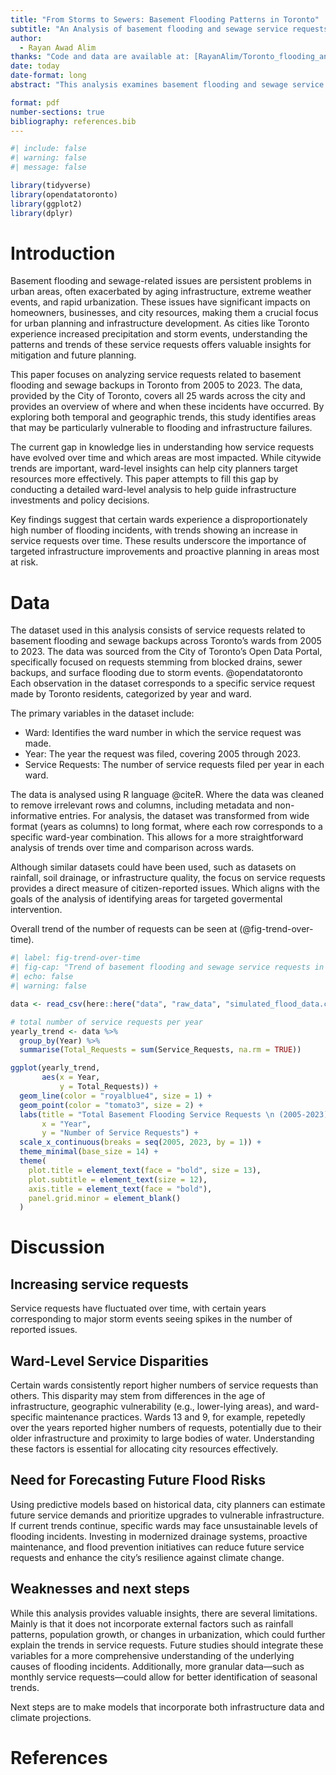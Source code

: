 ```yaml
---
title: "From Storms to Sewers: Basement Flooding Patterns in Toronto"
subtitle: "An Analysis of basement flooding and sewage service requests across Toronto Wards from 2005 to 2023."
author: 
  - Rayan Awad Alim
thanks: "Code and data are available at: [RayanAlim/Toronto_flooding_analysis](https://github.com/RayanAlim/Toronto_flooding_analysis)"
date: today
date-format: long
abstract: "This analysis examines basement flooding and sewage service requests across Toronto wards from 2005 to 2023. The study identifies long-term trends and highlights ward-level variations in service requests, providing a clearer picture of which areas are most affected by these issues. The findings emphasize the need for targeted urban planning and infrastructure improvements to mitigate future risks. This work offers valuable insights for city planners and policymakers to better allocate resources and prevent future flooding, in order to enhance urban resilience and prepardness."

format: pdf
number-sections: true
bibliography: references.bib
---
```


```r
#| include: false
#| warning: false
#| message: false

library(tidyverse)
library(opendatatoronto)
library(ggplot2)
library(dplyr)
```


# Introduction

Basement flooding and sewage-related issues are persistent problems in urban areas, often exacerbated by aging infrastructure, extreme weather events, and rapid urbanization. These issues have significant impacts on homeowners, businesses, and city resources, making them a crucial focus for urban planning and infrastructure development. As cities like Toronto experience increased precipitation and storm events, understanding the patterns and trends of these service requests offers valuable insights for mitigation and future planning.

This paper focuses on analyzing service requests related to basement flooding and sewage backups in Toronto from 2005 to 2023. The data, provided by the City of Toronto, covers all 25 wards across the city and provides an overview of where and when these incidents have occurred. By exploring both temporal and geographic trends, this study identifies areas that may be particularly vulnerable to flooding and infrastructure failures.

The current gap in knowledge lies in understanding how service requests have evolved over time and which areas are most impacted. While citywide trends are important, ward-level insights can help city planners target resources more effectively. This paper attempts to fill this gap by conducting a detailed ward-level analysis to help guide infrastructure investments and policy decisions.

Key findings suggest that certain wards experience a disproportionately high number of flooding incidents, with trends showing an increase in service requests over time. These results underscore the importance of targeted infrastructure improvements and proactive planning in areas most at risk.


# Data {#sec-data}

The dataset used in this analysis consists of service requests related to basement flooding and sewage backups across Toronto’s wards from 2005 to 2023. The data was sourced from the City of Toronto's Open Data Portal, specifically focused on requests stemming from blocked drains, sewer backups, and surface flooding due to storm events. @opendatatoronto  Each observation in the dataset corresponds to a specific service request made by Toronto residents, categorized by year and ward.

The primary variables in the dataset include:

- Ward: Identifies the ward number in which the service request was made.
- Year: The year the request was filed, covering 2005 through 2023.
- Service Requests: The number of service requests filed per year in each ward.

The data is analysed using R language @citeR. Where the data was cleaned to remove irrelevant rows and columns, including metadata and non-informative entries. For analysis, the dataset was transformed from wide format (years as columns) to long format, where each row corresponds to a specific ward-year combination. This allows for a more straightforward analysis of trends over time and comparison across wards.

Although similar datasets could have been used, such as datasets on rainfall, soil drainage, or infrastructure quality, the focus on service requests provides a direct measure of citizen-reported issues. Which aligns with the goals of the analysis of identifying areas for targeted govermental intervention. 

Overall trend of the number of requests can be seen at (@fig-trend-over-time).

```r
#| label: fig-trend-over-time
#| fig-cap: "Trend of basement flooding and sewage service requests in Toronto from 2005 to 2023. The plot highlights significant fluctuations, with notable spikes in certain years corresponding to major storm events."
#| echo: false
#| warning: false

data <- read_csv(here::here("data", "raw_data", "simulated_flood_data.csv"))

# total number of service requests per year
yearly_trend <- data %>%
  group_by(Year) %>%
  summarise(Total_Requests = sum(Service_Requests, na.rm = TRUE))

ggplot(yearly_trend,
       aes(x = Year,
           y = Total_Requests)) +
  geom_line(color = "royalblue4", size = 1) +  
  geom_point(color = "tomato3", size = 2) +   
  labs(title = "Total Basement Flooding Service Requests \n (2005-2023)",
       x = "Year",
       y = "Number of Service Requests") +
  scale_x_continuous(breaks = seq(2005, 2023, by = 1)) +
  theme_minimal(base_size = 14) + 
  theme(
    plot.title = element_text(face = "bold", size = 13),
    plot.subtitle = element_text(size = 12),
    axis.title = element_text(face = "bold"),
    panel.grid.minor = element_blank()  
  )
```


# Discussion

## Increasing service requests

Service requests have fluctuated over time, with certain years corresponding to major storm events seeing spikes in the number of reported issues.

## Ward-Level Service Disparities

Certain wards consistently report higher numbers of service requests than others. This disparity may stem from differences in the age of infrastructure, geographic vulnerability (e.g., lower-lying areas), and ward-specific maintenance practices. Wards 13 and 9, for example, repetedly over the years reported higher numbers of requests, potentially due to their older infrastructure and proximity to large bodies of water. Understanding these factors is essential for allocating city resources effectively.

## Need for Forecasting Future Flood Risks

Using predictive models based on historical data, city planners can estimate future service demands and prioritize upgrades to vulnerable infrastructure. If current trends continue, specific wards may face unsustainable levels of flooding incidents. Investing in modernized drainage systems, proactive maintenance, and flood prevention initiatives can reduce future service requests and enhance the city’s resilience against climate change.

## Weaknesses and next steps

While this analysis provides valuable insights, there are several limitations. Mainly is that it does not incorporate external factors such as rainfall patterns, population growth, or changes in urbanization, which could further explain the trends in service requests. Future studies should integrate these variables for a more comprehensive understanding of the underlying causes of flooding incidents. Additionally, more granular data—such as monthly service requests—could allow for better identification of seasonal trends. 

Next steps are to make models that incorporate both infrastructure data and climate projections.

\newpage


# References
